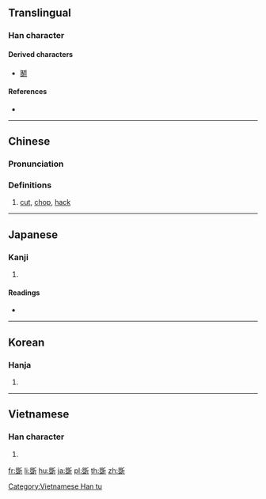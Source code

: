 {{also|斵}}
==Translingual==

===Han character===
{{Han char|rn=69|rad=斤|as=10|sn=14|four=72121|canj=RMHML|ids=⿰𠁁斤}}

====Derived characters====
* [[鬭]]

====References====
* {{Han ref|kx=0480.180|dkj=13585|dj=0841.050|hdz=32027.100|uh=65B2|ud=26034|bh=E5C1|bd=58817}}

----

==Chinese==
{{zh-forms}}

===Pronunciation===
{{zh-pron
|m=zhuó
|c=doek3
|mc=y
|oc=y
|ma=
|cat=v
}}

===Definitions===
{{zh-hanzi}}

# [[cut]], [[chop]], [[hack]]

----

==Japanese==

===Kanji===
{{ja-kanji|grade=|rs=斤10}}

# {{defn|lang=ja|sort=斤10}}

====Readings====
* {{ja-readings|on=[[たく]] (taku)|kun=[[きる]] (kiru)}}

----

==Korean==

===Hanja===
{{ko-hanja|hangeul=착|eumhun=|rv=chak|mr=ch'ak|y=chak}}

# {{defn|lang=ko|sort=斤10}}

----

==Vietnamese==

===Han character===
{{vi-readings|rs=斤10|hanviet=trác}}

# {{defn|vi|sort=斤10}}

[[Category:Vietnamese Han tu]]

[[fr:斲]]
[[li:斲]]
[[hu:斲]]
[[ja:斲]]
[[pl:斲]]
[[th:斲]]
[[zh:斲]]